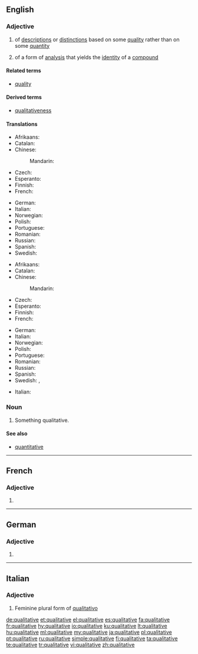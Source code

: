 ==English==

===Adjective===
{{en-adj}}

# of [[description]]s or [[distinction]]s based on some [[quality]] rather than on some [[quantity]]
# {{context|chemistry|lang=en}} of a form of [[analysis]] that yields the [[identity]] of a [[compound]]

====Related terms====
* [[quality]]

====Derived terms====
* [[qualitativeness]]

====Translations====
{{trans-top|of descriptions or distinctions based on some quality rather than on some quantity}}
* Afrikaans: {{t|af|kwalitatief}}
* Catalan: {{t|ca|qualitatiu}}
* Chinese:
*: Mandarin: {{t-needed|cmn}}
* Czech: {{t+|cs|kvalitativní}}
* Esperanto: {{t|eo|kvalita}}
* Finnish: {{t+|fi|laadullinen}}
* French: {{t+|fr|qualitatif}}
{{trans-mid}}
* German: {{t+|de|qualitativ}}
* Italian: {{t|it|qualitativo}}
* Norwegian: {{t-needed|no}}
* Polish: {{t|pl|jakościowy}}
* Portuguese: {{t+|pt|qualitativo}}
* Romanian: {{t+|ro|calitativ|m|n}}
* Russian: {{t+|ru|качественный|tr=káčestvennyj}}
* Spanish: {{t+|es|cualitativo}}
* Swedish: {{t+|sv|kvalitativ}}
{{trans-bottom}}

{{trans-top|(chemistry) of a form of analysis that yields the identity of a compound}}
* Afrikaans: {{t|af|kwalitatief}}
* Catalan: {{t-needed|ca}}
* Chinese:
*: Mandarin: {{t-needed|cmn}}
* Czech: {{t-needed|cs}}
* Esperanto: {{t-needed|eo}}
* Finnish: {{t+|fi|kvalitatiivinen}}
* French: {{t-needed|fr}}
{{trans-mid}}
* German: {{t+|de|qualitativ}}
* Italian: {{t-needed|it}}
* Norwegian: {{t|no|kvalitativ}}
* Polish: {{t|pl|jakościowy}}
* Portuguese: {{t+|pt|qualitativo}}
* Romanian: {{t-needed|ro}}
* Russian: {{t+|ru|качественный|tr=káčestv'ennyj}}
* Spanish: {{t-needed|es}}
* Swedish: {{t+|sv|kvalitativ|c}}, {{t+|sv|kvalitativt|n}}
{{trans-bottom}}

{{checktrans-top}}
* Italian: {{t-check|it|quantitativo}}
{{trans-bottom}}

===Noun===
{{en-noun}}

# Something qualitative.

====See also====
* [[quantitative]]

----

==French==

===Adjective===
{{fr-adj-form}} {{g|f}}

# {{feminine of|qualitatif|lang=fr}}

----

==German==

===Adjective===
{{head|de|adjective form}}

# {{inflected form of|qualitativ|lang=de}}

----

==Italian==

===Adjective===
{{head|it|adjective form}}

# Feminine plural form of [[qualitativo]]

[[de:qualitative]]
[[et:qualitative]]
[[el:qualitative]]
[[es:qualitative]]
[[fa:qualitative]]
[[fr:qualitative]]
[[hy:qualitative]]
[[io:qualitative]]
[[ku:qualitative]]
[[lt:qualitative]]
[[hu:qualitative]]
[[ml:qualitative]]
[[my:qualitative]]
[[ja:qualitative]]
[[pl:qualitative]]
[[pt:qualitative]]
[[ru:qualitative]]
[[simple:qualitative]]
[[fi:qualitative]]
[[ta:qualitative]]
[[te:qualitative]]
[[tr:qualitative]]
[[vi:qualitative]]
[[zh:qualitative]]